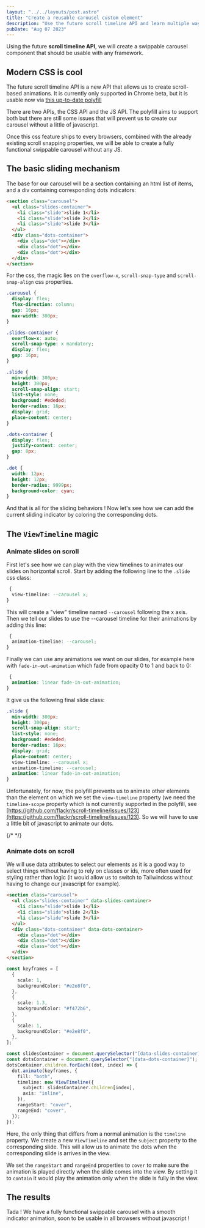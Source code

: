 ```yaml
---
layout: "../../layouts/post.astro"
title: "Create a reusable carousel custom element"
description: "Use the future scroll timeline API and learn multiple ways to create a reusable carousel custom element."
pubDate: "Aug 07 2023"
---
```



Using the future **scroll timeline API**, we will create a swippable carousel component that should be usable with any framework.

<CarouselFirstExample />

## Modern CSS is cool

The future scroll timeline API is a new API that allows us to create scroll-based animations. It is currently only supported in Chrome beta, but it is usable now via [this up-to-date polyfill](https://github.com/flackr/scroll-timeline)

There are two APIs, the CSS API and the JS API. The polyfill aims to support both but there are still some issues that will prevent us to create our carousel without a little of javascript.

Once this css feature ships to every browsers, combined with the already existing scroll snapping properties, we will be able to create a fully functional swippable carousel without any JS.

## The basic sliding mechanism

The base for our carousel will be a section containing an html list of items, and a div containing corresponding dots indicators:

```html
<section class="carousel">
  <ul class="slides-container">
    <li class="slide">slide 1</li>
    <li class="slide">slide 2</li>
    <li class="slide">slide 3</li>
  </ul>
  <div class="dots-container">
    <div class="dot"></div>
    <div class="dot"></div>
    <div class="dot"></div>
  </div>
</section>
```

For the css, the magic lies on the `overflow-x`, `scroll-snap-type` and `scroll-snap-align` css properties.

```css
.carousel {
  display: flex;
  flex-direction: column;
  gap: 16px;
  max-width: 300px;
}

.slides-container {
  overflow-x: auto;
  scroll-snap-type: x mandatory;
  display: flex;
  gap: 16px;
}

.slide {
  min-width: 300px;
  height: 300px;
  scroll-snap-align: start;
  list-style: none;
  background: #ededed;
  border-radius: 16px;
  display: grid;
  place-content: center;
}

.dots-container {
  display: flex;
  justify-content: center;
  gap: 8px;
}

.dot {
  width: 12px;
  height: 12px;
  border-radius: 9999px;
  background-color: cyan;
}
```

And that is all for the sliding behaviors ! Now let's see how we can add the current sliding indicator by coloring the corresponding dots.

## The `ViewTimeline` magic

### Animate slides on scroll

First let's see how we can play with the view timelines to animates our slides on horizontal scroll. Start by adding the following line to the `.slide` css class:

```css
 {
  view-timeline: --carousel x;
}
```

This will create a "view" timeline named `--carousel` following the x axis. Then we tell our slides to use the --carousel timeline for their animations by adding this line:

```css
 {
  animation-timeline: --carousel;
}
```

Finally we can use any animations we want on our slides, for example here with `fade-in-out-animation` which fade from opacity 0 to 1 and back to 0:

```css
 {
  animation: linear fade-in-out-animation;
}
```

It give us the following final slide class:

```css
.slide {
  min-width: 300px;
  height: 300px;
  scroll-snap-align: start;
  list-style: none;
  background: #ededed;
  border-radius: 16px;
  display: grid;
  place-content: center;
  view-timeline: --carousel x;
  animation-timeline: --carousel;
  animation: linear fade-in-out-animation;
}
```

Unfortunately, for now, the polyfill prevents us to animate other elements than the element on which we set the `view-timeline` property (we need the `timeline-scope` property which is not currently supported in the polyfill, see [https://github.com/flackr/scroll-timeline/issues/123](https://github.com/flackr/scroll-timeline/issues/123). So we will have to use a little bit of javascript to animate our dots.

{/* <CarouselSlideAnimationExample /> */}

### Animate dots on scroll

We will use data attributes to select our elements as it is a good way to select things without having to rely on classes or ids, more often used for styling rather than logic (it would allow us to switch to Tailwindcss without having to change our javascript for example).

```html
<section class="carousel">
  <ul class="slides-container" data-slides-container>
    <li class="slide">slide 1</li>
    <li class="slide">slide 2</li>
    <li class="slide">slide 3</li>
  </ul>
  <div class="dots-container" data-dots-container>
    <div class="dot"></div>
    <div class="dot"></div>
    <div class="dot"></div>
  </div>
</section>
```

```typescript
const keyframes = [
  {
    scale: 1,
    backgroundColor: "#e2e8f0",
  },
  {
    scale: 1.3,
    backgroundColor: "#f472b6",
  },
  {
    scale: 1,
    backgroundColor: "#e2e8f0",
  },
];

const slidesContainer = document.querySelector("[data-slides-container]");
const dotsContainer = document.querySelector("[data-dots-container]");
dotsContainer.children.forEach((dot, index) => {
  dot.animate(keyframes, {
    fill: "both",
    timeline: new ViewTimeline({
      subject: slidesContainer.children[index],
      axis: "inline",
    }),
    rangeStart: "cover",
    rangeEnd: "cover",
  });
});
```

Here, the only thing that differs from a normal animation is the `timeline` property. We create a new `ViewTimeline` and set the `subject` property to the corresponding slide.
This will allow us to animate the dots when the corresponding slide is arrives in the view.

We set the `rangeStart` and `rangeEnd` properties to `cover` to make sure the animation is played directly when the slide comes into the view.
By setting it to `contain` it would play the animation only when the slide is fully in the view.

## The results

<CarouselFinalExample />

Tada ! We have a fully functional swippable carousel with a smooth indicator animation, soon to be usable in all browsers without javascript !
